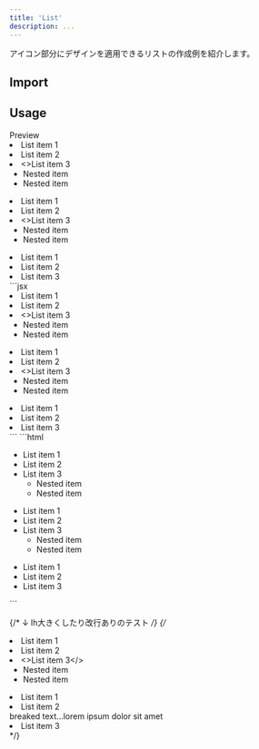 ```yaml
---
title: 'List'
description: ...
---
```



アイコン部分にデザインを適用できるリストの作成例を紹介します。


## Import

<ImportSource name='List' css='scss' react astro />


## Usage

<Preview>
	<PreviewTitle>Preview</PreviewTitle>
	<PreviewArea p='30'>
		<List>
			<li>List item 1</li>
			<li>List item 2</li>
			<li>
				<>List item 3</>
				<ul>
					<li>Nested item</li>
					<li>Nested item</li>
				</ul>
			</li>
		</List>
		<List variant='check'>
			<li>List item 1</li>
			<li>List item 2</li>
			<li>
				<>List item 3</>
				<ul>
					<li>Nested item</li>
					<li>Nested item</li>
				</ul>
			</li>
		</List>
		<List variant='caret'>
			<li>List item 1</li>
			<li>List item 2</li>
			<li>List item 3</li>
		</List>
	</PreviewArea>
	<PreviewCode slot='tab' label='JSX'>
		```jsx
		<List>
			<li>List item 1</li>
			<li>List item 2</li>
			<li>
				<>List item 3</>
				<ul>
					<li>Nested item</li>
					<li>Nested item</li>
				</ul>
			</li>
		</List>
		<List variant='check'>
			<li>List item 1</li>
			<li>List item 2</li>
			<li>
				<>List item 3</>
				<ul>
					<li>Nested item</li>
					<li>Nested item</li>
				</ul>
			</li>
		</List>
		<List variant='caret'>
			<li>List item 1</li>
			<li>List item 2</li>
			<li>List item 3</li>
		</List>
		```
	</PreviewCode>
	<PreviewCode slot='tab' label='HTML'>
		```html
		<ul class="l--list">
			<li>List item 1</li>
			<li>List item 2</li>
			<li>
				List item 3
				<ul>
					<li>Nested item</li>
					<li>Nested item</li>
				</ul>
			</li>
		</ul>
		<ul class="l--list l--list--check">
			<li>List item 1</li>
			<li>List item 2</li>
			<li>
				List item 3
				<ul>
					<li>Nested item</li>
					<li>Nested item</li>
				</ul>
			</li>
		</ul>
		<ul class="l--list l--list--caret">
			<li>List item 1</li>
			<li>List item 2</li>
			<li>List item 3</li>
		</ul>
		```
	</PreviewCode>
</Preview>

{/* ↓ lh大きくしたり改行ありのテスト */}
{/* <List variant='caret' lh='2'>
	<li>List item 1</li>
	<li>List item 2</li>
	<li>
		<>List item 3</>
		<ul>
			<li>Nested item</li>
			<li>Nested item</li>
		</ul>
	</li>
</List>

<List variant='dot' lh='2'>
	<li>List item 1</li>
	<li>List item 2<br />breaked text...lorem ipsum dolor sit amet</li>
	<li>List item 3</li>
</List> */}
